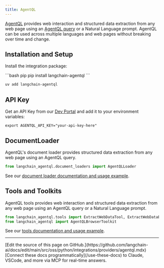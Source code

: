 ```yaml
---
title: AgentQL
---
```


[AgentQL](https://www.agentql.com/) provides web interaction and structured data extraction from any web page using an [AgentQL query](https://docs.agentql.com/agentql-query) or a Natural Language prompt. AgentQL can be used across multiple languages and web pages without breaking over time and change.

## Installation and Setup

Install the integration package:

<CodeGroup>
```bash pip
pip install langchain-agentql
```

```bash uv
uv add langchain-agentql
```
</CodeGroup>

## API Key

Get an API Key from our [Dev Portal](https://dev.agentql.com/) and add it to your environment variables:
```
export AGENTQL_API_KEY="your-api-key-here"
```

## DocumentLoader
AgentQL's document loader provides structured data extraction from any web page using an AgentQL query.

```python
from langchain_agentql.document_loaders import AgentQLLoader
```
See our [document loader documentation and usage example](/oss/python/integrations/document_loaders/agentql).

## Tools and Toolkits
AgentQL tools provides web interaction and structured data extraction from any web page using an AgentQL query or a Natural Language prompt.

```python
from langchain_agentql.tools import ExtractWebDataTool, ExtractWebDataBrowserTool, GetWebElementBrowserTool
from langchain_agentql import AgentQLBrowserToolkit
```
See our [tools documentation and usage example](/oss/python/integrations/tools/agentql).

---

<Callout icon="pen-to-square" iconType="regular">
    [Edit the source of this page on GitHub.](https://github.com/langchain-ai/docs/edit/main/src/oss/python/integrations/providers/agentql.mdx)
</Callout>
<Tip icon="terminal" iconType="regular">
    [Connect these docs programmatically](/use-these-docs) to Claude, VSCode, and more via MCP for    real-time answers.
</Tip>
